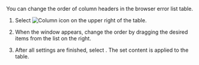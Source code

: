 <Title hashid='change-order-column' level={props.level}>Reordering the table columns</Title>

<InDoc product="browser">

You can change the order of column headers in the browser error list table.

</InDoc>

1. Select ![Column icon](/img/ico-column.svg) on the upper right of the table.

2. When the <Cmdname sid="column_settings" className="uitext" /> window appears, change the order by dragging the desired items from the list on the right.

3. After all settings are finished, select <Cmdname sid="BTN06053" className="uitext" />. The set content is applied to the table.
